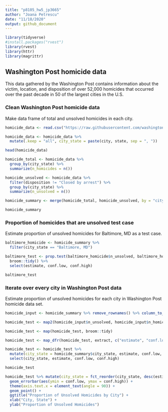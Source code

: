 ```yaml
---
title: "p8105_hw5_jp3665"
author: "Joana Petrescu"
date: "11/18/2020"
output: github_document
---
```


```r

library(tidyverse)
#install.packages("rvest")
library(rvest)
library(httr)
library(magrittr)

```


## Washington Post homicide data

This data gathered by the Washington Post contains information about the victim, location, and disposition of over 52,000 homicides that occurred over the past decade in 50 of the largest cities in the U.S.

### Clean Washington Post homicide data

Make data frame of total and unsolved homicides in each city.

```r

homicide_data <- read.csv("https://raw.githubusercontent.com/washingtonpost/data-homicides/master/homicide-data.csv")

homicide_data <- homicide_data %>%
  mutate(.keep = "all", city_state = paste(city, state, sep = ", "))

head(homicide_data)

homicide_total <- homicide_data %>%
  group_by(city_state) %>%
  summarize(n_homicides = n())

homicide_unsolved <- homicide_data %>%
  filter(disposition != "Closed by arrest") %>%
  group_by(city_state) %>%
  summarize(n_unsolved = n())

homicide_summary <- merge(homicide_total, homicide_unsolved, by = "city_state", all = TRUE) %>% na.omit

homicide_summary

```

### Proportion of homicides that are unsolved test case

Estimate proportion of unsolved homicides for Baltimore, MD as a test case.

```r

baltimore_homicide <- homicide_summary %>%
  filter(city_state == "Baltimore, MD") 

baltimore_test <- prop.test(baltimore_homicide$n_unsolved, baltimore_homicide$n_homicides) %>%
  broom::tidy() %>%
  select(estimate, conf.low, conf.high)

baltimore_test

```

### Iterate over every city in Washington Post data

Estimate proportion of unsolved homicides for each city in Washington Post homicide data set.

```r

homicide_input <- homicide_summary %>% remove_rownames() %>% column_to_rownames(var="city_state")

homicide_test <- map2(homicide_input$n_unsolved, homicide_input$n_homicides, prop.test)

homicide_test <- map(homicide_test, broom::tidy)

homicide_test <- map_dfr(homicide_test, extract, c("estimate", "conf.low", "conf.high"))

homicide_test <- homicide_test %>% 
  mutate(city_state = homicide_summary$city_state, estimate, conf.low, conf.high) %>%
  select(city_state, estimate, conf.low, conf.high)

homicide_test

```

```r

homicide_test %>% mutate(city_state = fct_reorder(city_state, desc(estimate))) %>% ggplot(aes(x = city_state, y = estimate)) +
  geom_errorbar(aes(ymin = conf.low, ymax = conf.high)) +
  theme(axis.text.x = element_text(angle = 90)) +
  geom_point() +
  ggtitle("Proportion of Unsolved Homicides by City") +
  xlab("City, State") +
  ylab("Proportion of Unsolved Homicides")

```

